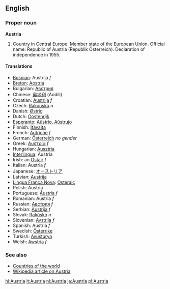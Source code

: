 ==English==

===Proper noun===
'''Austria'''

# Country in Central Europe. Member state of the European Union. Official name: Republic of Austria (Republik Österreich). Declaration of independence in 1955.

====Translations====
*[[Bosnian]]: Austrija ''f''
*[[Breton]]: [[Aostria]]
*Bulgarian: [[Австрия]]
*Chinese: [[奥地利]] (Àodìlì)
*Croatian: [[Austrija]] ''f''
*Czech: [[Rakousko]] ''n''
*Danish: [[Østrig]]
*Dutch: [[Oostenrijk]]
*[[Esperanto]]: [[Aŭstrio]], [[Aŭstrujo]]
*Finnish: [[Itävalta]]
*French: [[Autriche]] ''f''
*German: [[Österreich]] ''no gender''
*Greek: [[Αυστρία]] ''f''
*Hungarian: [[Ausztria]]
*[[Interlingua]]: Austria
*Irish: an [[Ostair]] ''f''
*Italian: Austria ''f''
*Japanese: [[オーストリア]]
*Latvian: [[Austrija]]
*[[Lingua Franca Nova]]: [[Osteraic]]
*Polish: Austria
*Portuguese: [[Áustria]] ''f''
*Romanian: Austria ''f''
*Russian: [[Австрия]] ''f''
*Serbian: [[Austrija]] ''f''
*Slovak: [[Rakúsko]] ''n''
*Slovenian: [[Avstrija]] ''f''
*Spanish: Austria ''f''
*Swedish: [[Österrike]]
*Turkish: [[Avusturya]]
*Welsh: [[Awstria]] ''f''

===See also===
*[[Countries of the world]]
*[[w:Austria|Wikipedia article on Austria]]

[[hi:Austria]]
[[it:Austria]]
[[nl:Austria]]
[[ja:Austria]]
[[pl:Austria]]